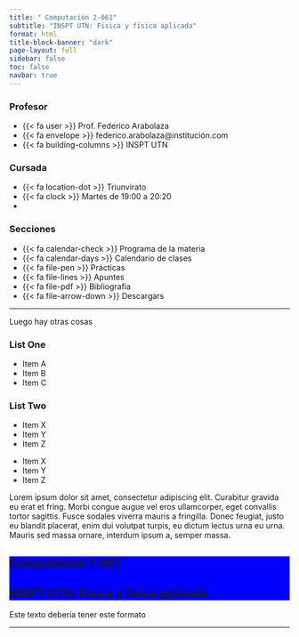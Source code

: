 ```yaml
---
title: " Computación 2-661"
subtitle: "INSPT UTN: Física y física aplicada"
format: html
title-block-banner: "dark"
page-layout: full
sidebar: false
toc: false
navbar: true
---
```


::: {layout-ncol="3"}

### **Profesor**
- {{< fa user >}}  Prof. Federico Arabolaza
- {{< fa envelope >}}  federico.arabolaza@institución.com
- {{< fa building-columns >}}  INSPT UTN

### Cursada
- {{< fa location-dot >}}   Triunvirato
- {{< fa clock >}}  Martes de 19:00 a 20:20
- 

### Secciones
- {{< fa calendar-check >}}  Programa de la materia
- {{< fa calendar-days >}}  Calendario de clases
- {{< fa file-pen >}}  Prácticas
- {{< fa file-lines >}}  Apuntes
- {{< fa file-pdf >}}  Bibliografía
- {{< fa file-arrow-down >}}  Descargars

:::

---------

Luego hay otras cosas

::: {layout-ncol="2"}
### List One

-   Item A
-   Item B
-   Item C

### List Two

-   Item X
-   Item Y
-   Item Z
:::

::: {layout-ncol=2}

- Item X
- Item Y
- Item Z

Lorem ipsum dolor sit amet, consectetur adipiscing elit. Curabitur gravida eu erat et fring. Morbi congue augue vel eros ullamcorper, eget convallis tortor sagittis. Fusce sodales viverra mauris a fringilla. Donec feugiat, justo eu blandit placerat, enim dui volutpat turpis, eu dictum lectus urna eu urna. Mauris sed massa ornare, interdum ipsum a, semper massa. 
:::


:::{.column-body style="background-color: blue"}
# Computación 1-661
## INSPT UTN: Física y física aplicada
:::

::: {.lead}
Este texto debería tener este formato
:::

----------